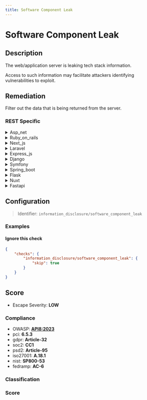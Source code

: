 ```yaml
---
title: Software Component Leak
---
```


# Software Component Leak

## Description

The web/application server is leaking tech stack information.

Access to such information may facilitate attackers identifying vulnerabilities to exploit.


## Remediation

Filter out the data that is being returned from the server.



### REST Specific

<details>
    <summary>Asp_net</summary>

Configure the ASP.NET framework to suppress detailed error messages and headers that reveal server or framework versions. Use custom error pages and set the 'customErrors' mode to 'On' or 'RemoteOnly' in the web.config file. Additionally, ensure that the 'httpRuntime' element's 'enableVersionHeader' attribute is set to 'false' to prevent the ASP.NET version from being included in HTTP responses.

</details>

<details>
    <summary>Ruby_on_rails</summary>

In the Ruby on Rails framework, configure the environment files to suppress detailed error messages and stack traces in production. Use 'config.consider_all_requests_local = false' and 'config.action_dispatch.show_exceptions = true' to prevent leaking tech stack information to users. Additionally, ensure that 'config/environments/production.rb' has 'config.log_level = :info' to limit logging verbosity.

</details>

<details>
    <summary>Next_js</summary>

Configure the Next.js application to disable the 'x-powered-by' header by setting the 'poweredByHeader' option to false in the 'next.config.js' file. Additionally, ensure that error pages do not disclose stack traces or other sensitive information to the client by customizing the error handling logic.

</details>

<details>
    <summary>Laravel</summary>

In the Laravel framework, ensure that the 'APP_DEBUG' setting in the '.env' file is set to 'false' in the production environment to prevent the server from leaking stack trace information. Additionally, configure the 'ExceptionHandler' to handle errors without revealing sensitive information, and use middleware to suppress or customize server headers that disclose technology stack details.

</details>

<details>
    <summary>Express_js</summary>

Configure the Express.js application to suppress server version information by setting the 'x-powered-by' header to false using the line 'app.disable('x-powered-by');' in the application setup code.

</details>

<details>
    <summary>Django</summary>

Configure the Django settings to disable the 'X-Powered-By' header and set 'DEBUG' to False in production to prevent leakage of technical stack information.

</details>

<details>
    <summary>Symfony</summary>

In the Symfony framework, to prevent the web/application server from leaking tech stack information, configure the 'expose_php' and 'server_tokens' directives in the 'php.ini' and web server configuration files respectively to 'Off'. Additionally, ensure that the 'prod' environment is used for production, as it does not display error messages or stack traces to the end user. Review and adjust the 'security.yaml' configuration to restrict error output and use the 'WebProfilerBundle' only in the 'dev' environment.

</details>

<details>
    <summary>Spring_boot</summary>

In the Spring Boot application, configure the application.properties or application.yml file to disable the exposure of version information. Set 'management.endpoint.info.enabled' to false and 'endpoints.info.enabled' to false if using an older version of Spring Boot. Additionally, customize error handling to prevent stack traces from being sent to clients and review the server's HTTP response headers to remove or obscure any technology stack information.

</details>

<details>
    <summary>Flask</summary>

Configure the Flask application to suppress server banners and error messages that reveal stack information. Use the 'Flask-Talisman' extension to set security headers and the 'WERKZEUG_DEBUG_PIN' environment variable to 'off' to prevent debug pin exposure. Additionally, ensure that 'DEBUG' mode is set to 'False' in the production environment.

</details>

<details>
    <summary>Nuxt</summary>

Configure the Nuxt.js application to suppress server version headers and error messages that reveal stack details. Utilize the 'render' configuration to remove specific headers and customize error pages to prevent information leakage.

</details>

<details>
    <summary>Fastapi</summary>

Configure FastAPI to suppress server banners and error messages that reveal stack details. Use middleware to intercept responses and remove headers like 'server' and 'x-powered-by', and customize error handlers to prevent leaking stack information in error responses.

</details>

## Configuration

> Identifier: `information_disclosure/software_component_leak`



### Examples



#### Ignore this check

```json
{
    "checks": {
        "information_disclosure/software_component_leak": {
            "skip": true
        }
    }
}
```




## Score

- Escape Severity: **<span className="low-severity">LOW</span>**

### Compliance

- OWASP: **[API8:2023](https://github.com/OWASP/API-Security/blob/master/editions/2023/en/0xa8-security-misconfiguration.md)**
- pci: **6.5.3**
- gdpr: **Article-32**
- soc2: **CC1**
- psd2: **Article-95**
- iso27001: **A.18.1**
- nist: **SP800-53**
- fedramp: **AC-6**

### Classification






### Score




